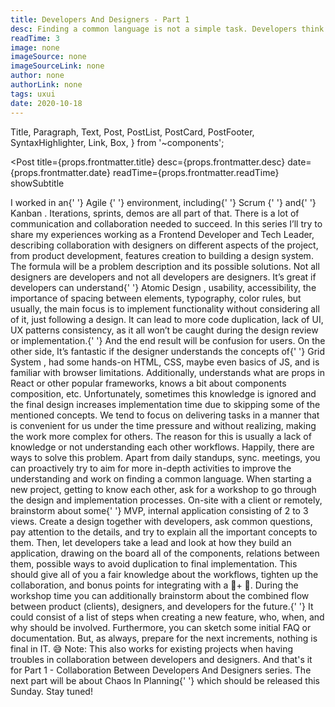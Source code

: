 ```yaml
---
title: Developers And Designers - Part 1
desc: Finding a common language is not a simple task. Developers think in a more abstract way, focusing on functionalities, trying to reuse components, avoid duplications in the first place. On the other side, designers treat things more visually, need to present them to clients, and argument value behind their designs. But, designers also have common properties, components, and sometimes, even patterns to avoid duplication and repeating themselves. Developers and designers have more similarities than they think. They just don’t speak the same language, hence the confusion and miscommunication happen from time to time.
readTime: 3
image: none
imageSource: none
imageSourceLink: none
author: none
authorLink: none
tags: uxui
date: 2020-10-18
---
```


  Title,
  Paragraph,
  Text,
  Post,
  PostList,
  PostCard,
  PostFooter,
  SyntaxHighlighter,
  Link,
  Box,
} from '~components';

<Post
  title={props.frontmatter.title}
  desc={props.frontmatter.desc}
  date={props.frontmatter.date}
  readTime={props.frontmatter.readTime}
  showSubtitle
>
  <Title level={3}>Introduction</Title>
  <Paragraph>
    I worked in an{' '}
    <Link href="https://en.wikipedia.org/wiki/Agile_software_development">
      Agile
    </Link>{' '}
    environment, including{' '}
    <Link href="https://en.wikipedia.org/wiki/Scrum_(software_development)">
      Scrum
    </Link>{' '}
    and{' '}
    <Link href="https://en.wikipedia.org/wiki/Kanban_(development)">
      Kanban
    </Link>
    . Iterations, sprints, demos are all part of that. There is a lot of communication
    and collaboration needed to succeed.
  </Paragraph>
  <Paragraph>
    In this series I’ll try to share my experiences working as a Frontend
    Developer and Tech Leader, describing collaboration with designers on
    different aspects of the project, from product development, features
    creation to building a design system.
  </Paragraph>
  <Paragraph lastParagraph>
    The formula will be a problem description and its possible solutions.
  </Paragraph>
  <Title level={3}>Problem - Lack Of Understanding</Title>
  <Paragraph>
    Not all designers are developers and not all developers are designers. It’s
    great if developers can understand{' '}
    <Link href="https://bradfrost.com/blog/post/atomic-web-design/">
      Atomic Design
    </Link>
    , usability, accessibility, the importance of spacing between elements, typography,
    color rules, but usually, the main focus is to implement functionality without
    considering all of it, just following a design.
  </Paragraph>
  <Paragraph>
    It can lead to more code duplication, lack of UI, UX patterns consistency,
    as it all won’t be caught during the design review or implementation.{' '}
    <Text strong>And the end result will be confusion for users</Text>.
  </Paragraph>
  <Paragraph>
    On the other side, It’s fantastic if the designer understands the concepts
    of{' '}
    <Link href="https://material.io/design/layout/responsive-layout-grid.html#columns-gutters-and-margins">
      Grid System
    </Link>
    , had some hands-on HTML, CSS, maybe even basics of JS, and is familiar with
    browser limitations. Additionally, understands what are props in <Link href="https://en.reactjs.org/">
      React
    </Link> or other popular frameworks, knows a bit about components composition,
    etc. Unfortunately, sometimes this knowledge is ignored and the final design
    increases implementation time due to skipping some of the mentioned concepts.
  </Paragraph>
  <Paragraph strong lastParagraph>
    We tend to focus on delivering tasks in a manner that is convenient for us
    under the time pressure and without realizing, making the work more complex
    for others. The reason for this is usually a lack of knowledge or not
    understanding each other workflows.
  </Paragraph>
  <Title level={3}>Solutions</Title>
  <Paragraph breakParagraph>
    Happily, there are ways to solve this problem. Apart from daily standups,
    sync. meetings, you can proactively try to aim for more in-depth activities
    to improve the understanding and work on finding a common language.
  </Paragraph>
  <Title level={4}>Workshops</Title>
  <Paragraph>
    When starting a new project, getting to know each other, ask for a workshop
    to go through the design and implementation processes. On-site with a client
    or remotely, brainstorm about some{' '}
    <Link href="https://en.wikipedia.org/wiki/Minimum_viable_product">MVP</Link>,
    internal application consisting of 2 to 3 views.
  </Paragraph>
  <Paragraph>
    Create a design together with developers, ask common questions, pay
    attention to the details, and try to explain all the important concepts to
    them.
  </Paragraph>
  <Paragraph>
    Then, let developers take a lead and look at how they build an application,
    drawing on the board all of the components, relations between them, possible
    ways to avoid duplication to final implementation.
  </Paragraph>
  <Paragraph breakParagraph>
    This should give all of you a fair knowledge about the workflows, tighten up
    the collaboration, and bonus points for integrating with a 🍕+ 🍺.
  </Paragraph>
  <Title level={4}>Processes</Title>
  <Paragraph>
    During the workshop time you can additionally brainstorm about the combined
    flow between product (clients), designers, and developers for the future.{' '}
  </Paragraph>
  <Paragraph>
    It could consist of a list of steps when creating a new feature, who, when,
    and why should be involved. Furthermore, you can sketch some initial FAQ or
    documentation. But, as always, prepare for the next increments, nothing is
    final in IT. 😅
  </Paragraph>
  <Paragraph lastParagraph>
    <Text strong>Note</Text>: This also works for existing projects when having
    troubles in collaboration between developers and designers.
  </Paragraph>
  <Title level={3}>Closing Notes</Title>
  <Paragraph>
    And that's it for Part 1 - Collaboration Between Developers And Designers
    series. The next part will be about <Text strong>Chaos In Planning</Text>{' '}
    which should be released this Sunday. Stay tuned!
  </Paragraph>
  <PostFooter />
</Post>
